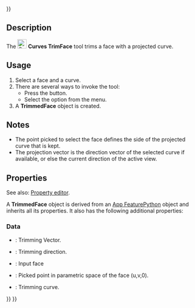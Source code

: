 <languages/>
{{UnfinishedDocu{{#translation:}}}}
<translate>

<!--T:1-->
{{Docnav
|[[Curves_ZebraTool|ZebraTool]]
|[[Curves_IsoCurve|IsoCurve]]
|[[Curves_Workbench|Curves]]
|IconL=Curves_ZebraTool.svg
|IconR=Curves_IsoCurve.svg
|IconC=Curves_workbench_icon.svg
}}

<!--T:2-->
{{GuiCommand
|Name=Curves TrimFace
|MenuLocation=Surfaces → Trim face
|Workbenches=[[Curves_Workbench|Curves]]
}}

==Description== <!--T:3-->

<!--T:4-->
The [[Image:Curves_TrimFace.svg|24px]] '''Curves TrimFace''' tool trims a face with a projected curve.

==Usage== <!--T:5-->

<!--T:6-->
# Select a face and a curve.
# There are several ways to invoke the tool:
#* Press the {{Button|[[Image:Curves_TrimFace.svg|16px]] [[Curves_TrimFace|Trim face]]}} button.
#* Select the {{MenuCommand|Surfaces → [[Image:Curves_TrimFace.svg|16px]] Trim face}} option from the menu.
# A '''TrimmedFace''' object is created.

==Notes== <!--T:7-->

<!--T:8-->
* The point picked to select the face defines the side of the projected curve that is kept.
* The projection vector is the direction vector of the selected curve if available, or else the current direction of the active view.

==Properties== <!--T:10-->

<!--T:11-->
See also: [[Property_editor|Property editor]].

<!--T:12-->
A '''TrimmedFace''' object is derived from an [[App_FeaturePython|App FeaturePython]] object and inherits all its properties. It also has the following additional properties:

===Data=== <!--T:13-->

<!--T:14-->
{{TitleProperty|Trim Face}}

<!--T:15-->
* {{PropertyData|Vector|Link}}: Trimming Vector.
* {{PropertyData|Direction|Vector}}: Trimming direction.
* {{PropertyData|Face|LinkSub}}: Input face
* {{PropertyData|Picked Point|Vector}}: Picked point in parametric space of the face (u,v,0).
* {{PropertyData|Tool|LinkSubList}}: Trimming curve.


<!--T:9-->
{{Docnav
|[[Curves_ZebraTool|ZebraTool]]
|[[Curves_IsoCurve|IsoCurve]]
|[[Curves_Workbench|Curves]]
|IconL=Curves_ZebraTool.svg
|IconR=Curves_IsoCurve.svg
|IconC=Curves_workbench_icon.svg
}}

</translate>
{{Curves Tools navi{{#translation:}}}}
{{Userdocnavi{{#translation:}}}}